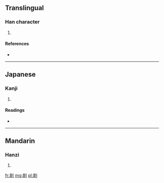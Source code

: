 ==Translingual==

===Han character===
{{Han char|rn=18|rad=刀|as=08|sn=10|four=|canj=廿金中弓 (TCLN)}}

# {{defn|Han|sort=刀08}}

====References====
* {{Han ref|kx=0141.060|dkj=02037|dj=0320.130|hdz=10343.110|uh=5258|ud=21080}}

----

==Japanese==

===Kanji===
{{ja-kanji|grade=|rs=刀08}}

# {{defn|lang=ja|sort=刀08}}

====Readings====
* {{ja-readings|on=[[き]] (ki), [[ぎ]] (gi)|kun=[[まこと]] (makoto), [[ただす]] (tadasu), [[さく]] (saku)}}

----

==Mandarin==

===Hanzi===
{{cmn-hanzi|pin=[[qí]] ([[qi2]])|wg=ch'i<sup>2</sup>}}

# {{defn|lang=cmn|sort=刀08}}

[[fr:剘]]
[[mg:剘]]
[[pl:剘]]
